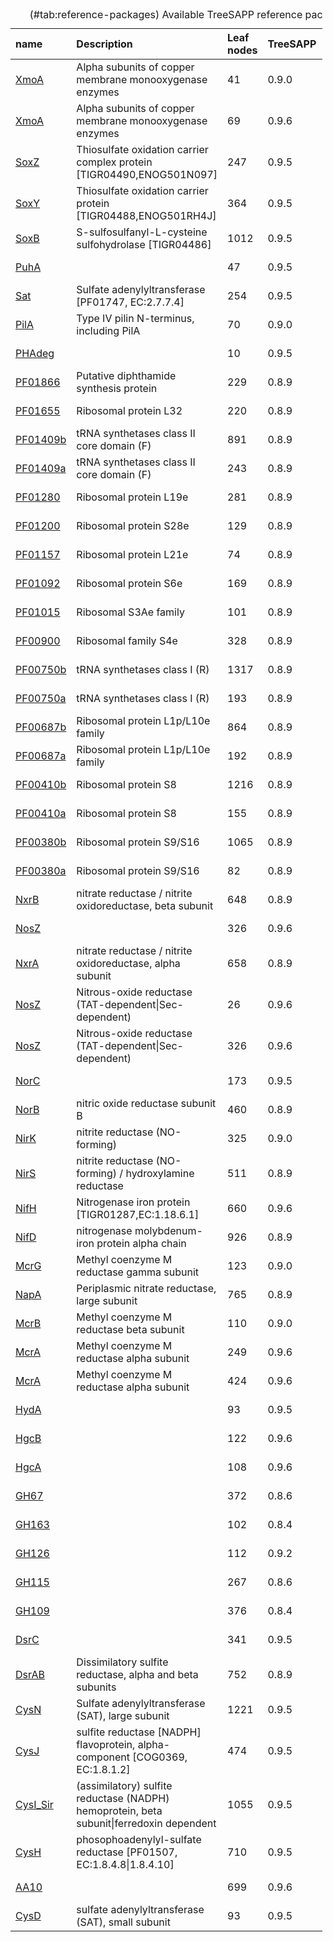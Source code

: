 <!-- Current list of TreeSAPP reference packages, get newest version from https://github.com/hallamlab/RefPkgs/wiki/refpkgs -->

+----------------------------------------------------------------------------------------------------------------------------------------------------------------+------------------------------------------------------------------------------------------+------------+----------+------------+
| name                                                                                                                                                           | Description                                                                              | Leaf nodes | TreeSAPP | Created    |
+:===============================================================================================================================================================+:=========================================================================================+:===========+:=========+:===========+
| [XmoA](https://github.com/hallamlab/RefPkgs/blob/master/Nitrogen_metabolism/Nitrification/XmoA/XmoA_seed/final_outputs)                                        | Alpha subunits of copper membrane monooxygenase enzymes                                  | 41         | 0.9.0    | 2020-09-13 |
+----------------------------------------------------------------------------------------------------------------------------------------------------------------+------------------------------------------------------------------------------------------+------------+----------+------------+
| [XmoA](https://github.com/hallamlab/RefPkgs/blob/master/Nitrogen_metabolism/Nitrification/XmoA/XmoA_FunGene_update/final_outputs)                              | Alpha subunits of copper membrane monooxygenase enzymes                                  | 69         | 0.9.6    | 2020-09-13 |
+----------------------------------------------------------------------------------------------------------------------------------------------------------------+------------------------------------------------------------------------------------------+------------+----------+------------+
| [SoxZ](https://github.com/hallamlab/RefPkgs/blob/master/Sulfur_metabolism/SoxZ/seed_refpkg/final_outputs)                                                      | Thiosulfate oxidation carrier complex protein [TIGR04490,ENOG501N097]                    | 247        | 0.9.5    | 2020-11-23 |
+----------------------------------------------------------------------------------------------------------------------------------------------------------------+------------------------------------------------------------------------------------------+------------+----------+------------+
| [SoxY](https://github.com/hallamlab/RefPkgs/blob/master/Sulfur_metabolism/SoxY/seed_refpkg/final_outputs)                                                      | Thiosulfate oxidation carrier protein [TIGR04488,ENOG501RH4J]                            | 364        | 0.9.5    | 2020-11-23 |
+----------------------------------------------------------------------------------------------------------------------------------------------------------------+------------------------------------------------------------------------------------------+------------+----------+------------+
| [SoxB](https://github.com/hallamlab/RefPkgs/blob/master/Sulfur_metabolism/SoxB/seed_refpkg/final_outputs)                                                      | S-sulfosulfanyl-L-cysteine sulfohydrolase [TIGR04486]                                    | 1012       | 0.9.5    | 2020-11-23 |
+----------------------------------------------------------------------------------------------------------------------------------------------------------------+------------------------------------------------------------------------------------------+------------+----------+------------+
| [PuhA](https://github.com/hallamlab/RefPkgs/blob/master/Photosynthesis/PuhA/seed_refpkg/final_outputs)                                                         |                                                                                          | 47         | 0.9.5    | 2020-11-19 |
+----------------------------------------------------------------------------------------------------------------------------------------------------------------+------------------------------------------------------------------------------------------+------------+----------+------------+
| [Sat](https://github.com/hallamlab/RefPkgs/blob/master/Sulfur_metabolism/Sat/seed_refpkg/final_outputs)                                                        | Sulfate adenylyltransferase [PF01747, EC:2.7.7.4]                                        | 254        | 0.9.5    | 2020-11-20 |
+----------------------------------------------------------------------------------------------------------------------------------------------------------------+------------------------------------------------------------------------------------------+------------+----------+------------+
| [PilA](https://github.com/hallamlab/RefPkgs/blob/master/Direct_Interspecies_Electron_Transfer/pillin/seed_refpkg/final_outputs)                                | Type IV pilin N-terminus, including PilA                                                 | 70         | 0.9.0    | 2020-09-13 |
+----------------------------------------------------------------------------------------------------------------------------------------------------------------+------------------------------------------------------------------------------------------+------------+----------+------------+
| [PHAdeg](https://github.com/hallamlab/RefPkgs/blob/master/Hydrocarbons/PHA_degradation/PHA_depolymerases/final_outputs)                                        |                                                                                          | 10         | 0.9.5    | 2020-11-19 |
+----------------------------------------------------------------------------------------------------------------------------------------------------------------+------------------------------------------------------------------------------------------+------------+----------+------------+
| [PF01866](https://github.com/hallamlab/RefPkgs/blob/master/Translation/PF01866/seed_refpkg/final_outputs)                                                      | Putative diphthamide synthesis protein                                                   | 229        | 0.8.9    | 2020-09-07 |
+----------------------------------------------------------------------------------------------------------------------------------------------------------------+------------------------------------------------------------------------------------------+------------+----------+------------+
| [PF01655](https://github.com/hallamlab/RefPkgs/blob/master/Translation/PF01655/seed_refpkg/final_outputs)                                                      | Ribosomal protein L32                                                                    | 220        | 0.8.9    | 2020-09-07 |
+----------------------------------------------------------------------------------------------------------------------------------------------------------------+------------------------------------------------------------------------------------------+------------+----------+------------+
| [PF01409b](https://github.com/hallamlab/RefPkgs/blob/master/Translation/PF01409/seed_refpkg_bac/final_outputs)                                                 | tRNA synthetases class II core domain (F)                                                | 891        | 0.8.9    | 2020-09-08 |
+----------------------------------------------------------------------------------------------------------------------------------------------------------------+------------------------------------------------------------------------------------------+------------+----------+------------+
| [PF01409a](https://github.com/hallamlab/RefPkgs/blob/master/Translation/PF01409/seed_refpkg_arc/final_outputs)                                                 | tRNA synthetases class II core domain (F)                                                | 243        | 0.8.9    | 2020-09-08 |
+----------------------------------------------------------------------------------------------------------------------------------------------------------------+------------------------------------------------------------------------------------------+------------+----------+------------+
| [PF01280](https://github.com/hallamlab/RefPkgs/blob/master/Translation/PF01280/seed_refpkg/final_outputs)                                                      | Ribosomal protein L19e                                                                   | 281        | 0.8.9    | 2020-09-07 |
+----------------------------------------------------------------------------------------------------------------------------------------------------------------+------------------------------------------------------------------------------------------+------------+----------+------------+
| [PF01200](https://github.com/hallamlab/RefPkgs/blob/master/Translation/PF01200/seed_refpkg/final_outputs)                                                      | Ribosomal protein S28e                                                                   | 129        | 0.8.9    | 2020-09-07 |
+----------------------------------------------------------------------------------------------------------------------------------------------------------------+------------------------------------------------------------------------------------------+------------+----------+------------+
| [PF01157](https://github.com/hallamlab/RefPkgs/blob/master/Translation/PF01157/seed_refpkg/final_outputs)                                                      | Ribosomal protein L21e                                                                   | 74         | 0.8.9    | 2020-09-07 |
+----------------------------------------------------------------------------------------------------------------------------------------------------------------+------------------------------------------------------------------------------------------+------------+----------+------------+
| [PF01092](https://github.com/hallamlab/RefPkgs/blob/master/Translation/PF01092/seed_refpkg/final_outputs)                                                      | Ribosomal protein S6e                                                                    | 169        | 0.8.9    | 2020-09-07 |
+----------------------------------------------------------------------------------------------------------------------------------------------------------------+------------------------------------------------------------------------------------------+------------+----------+------------+
| [PF01015](https://github.com/hallamlab/RefPkgs/blob/master/Translation/PF01015/seed_refpkg/final_outputs)                                                      | Ribosomal S3Ae family                                                                    | 101        | 0.8.9    | 2020-09-07 |
+----------------------------------------------------------------------------------------------------------------------------------------------------------------+------------------------------------------------------------------------------------------+------------+----------+------------+
| [PF00900](https://github.com/hallamlab/RefPkgs/blob/master/Translation/PF00900/seed_refpkg/final_outputs)                                                      | Ribosomal family S4e                                                                     | 328        | 0.8.9    | 2020-09-11 |
+----------------------------------------------------------------------------------------------------------------------------------------------------------------+------------------------------------------------------------------------------------------+------------+----------+------------+
| [PF00750b](https://github.com/hallamlab/RefPkgs/blob/master/Translation/PF00750/seed_refpkg_bac/final_outputs)                                                 | tRNA synthetases class I (R)                                                             | 1317       | 0.8.9    | 2020-09-09 |
+----------------------------------------------------------------------------------------------------------------------------------------------------------------+------------------------------------------------------------------------------------------+------------+----------+------------+
| [PF00750a](https://github.com/hallamlab/RefPkgs/blob/master/Translation/PF00750/seed_refpkg_arc/final_outputs)                                                 | tRNA synthetases class I (R)                                                             | 193        | 0.8.9    | 2020-09-09 |
+----------------------------------------------------------------------------------------------------------------------------------------------------------------+------------------------------------------------------------------------------------------+------------+----------+------------+
| [PF00687b](https://github.com/hallamlab/RefPkgs/blob/master/Translation/PF00687/seed_refpkg_bac/final_outputs)                                                 | Ribosomal protein L1p/L10e family                                                        | 864        | 0.8.9    | 2020-09-08 |
+----------------------------------------------------------------------------------------------------------------------------------------------------------------+------------------------------------------------------------------------------------------+------------+----------+------------+
| [PF00687a](https://github.com/hallamlab/RefPkgs/blob/master/Translation/PF00687/seed_refpkg_arc/final_outputs)                                                 | Ribosomal protein L1p/L10e family                                                        | 192        | 0.8.9    | 2020-09-08 |
+----------------------------------------------------------------------------------------------------------------------------------------------------------------+------------------------------------------------------------------------------------------+------------+----------+------------+
| [PF00410b](https://github.com/hallamlab/RefPkgs/blob/master/Translation/PF00410/seed_refpkg_bac/final_outputs)                                                 | Ribosomal protein S8                                                                     | 1216       | 0.8.9    | 2020-09-08 |
+----------------------------------------------------------------------------------------------------------------------------------------------------------------+------------------------------------------------------------------------------------------+------------+----------+------------+
| [PF00410a](https://github.com/hallamlab/RefPkgs/blob/master/Translation/PF00410/seed_refpkg_arc/final_outputs)                                                 | Ribosomal protein S8                                                                     | 155        | 0.8.9    | 2020-09-08 |
+----------------------------------------------------------------------------------------------------------------------------------------------------------------+------------------------------------------------------------------------------------------+------------+----------+------------+
| [PF00380b](https://github.com/hallamlab/RefPkgs/blob/master/Translation/PF00380/seed_refpkg_bac/final_outputs)                                                 | Ribosomal protein S9/S16                                                                 | 1065       | 0.8.9    | 2020-09-08 |
+----------------------------------------------------------------------------------------------------------------------------------------------------------------+------------------------------------------------------------------------------------------+------------+----------+------------+
| [PF00380a](https://github.com/hallamlab/RefPkgs/blob/master/Translation/PF00380/seed_refpkg_arc/final_outputs)                                                 | Ribosomal protein S9/S16                                                                 | 82         | 0.8.9    | 2020-09-08 |
+----------------------------------------------------------------------------------------------------------------------------------------------------------------+------------------------------------------------------------------------------------------+------------+----------+------------+
| [NxrB](https://github.com/hallamlab/RefPkgs/blob/master/Nitrogen_metabolism/Nitrification/NxrB/seed_refpkg/final_outputs)                                      | nitrate reductase / nitrite oxidoreductase, beta subunit                                 | 648        | 0.8.9    | 2020-09-11 |
+----------------------------------------------------------------------------------------------------------------------------------------------------------------+------------------------------------------------------------------------------------------+------------+----------+------------+
| [NosZ](https://github.com/hallamlab/RefPkgs/blob/master/Nitrogen_metabolism/Denitrification/NosZ/COG4263_update/intermediates/placement_trainer/final_outputs) |                                                                                          | 326        | 0.9.6    | 2020-12-03 |
+----------------------------------------------------------------------------------------------------------------------------------------------------------------+------------------------------------------------------------------------------------------+------------+----------+------------+
| [NxrA](https://github.com/hallamlab/RefPkgs/blob/master/Nitrogen_metabolism/Denitrification/NxrA/seed_refpkg/final_outputs)                                    | nitrate reductase / nitrite oxidoreductase, alpha subunit                                | 658        | 0.8.9    | 2020-09-11 |
+----------------------------------------------------------------------------------------------------------------------------------------------------------------+------------------------------------------------------------------------------------------+------------+----------+------------+
| [NosZ](https://github.com/hallamlab/RefPkgs/blob/master/Nitrogen_metabolism/Denitrification/NosZ/seed_refpkg/final_outputs)                                    | Nitrous-oxide reductase (TAT-dependent\|Sec-dependent)                                   | 26         | 0.9.6    | 2020-12-03 |
+----------------------------------------------------------------------------------------------------------------------------------------------------------------+------------------------------------------------------------------------------------------+------------+----------+------------+
| [NosZ](https://github.com/hallamlab/RefPkgs/blob/master/Nitrogen_metabolism/Denitrification/NosZ/COG4263_update/final_outputs)                                 | Nitrous-oxide reductase (TAT-dependent\|Sec-dependent)                                   | 326        | 0.9.6    | 2020-12-03 |
+----------------------------------------------------------------------------------------------------------------------------------------------------------------+------------------------------------------------------------------------------------------+------------+----------+------------+
| [NorC](https://github.com/hallamlab/RefPkgs/blob/master/Nitrogen_metabolism/Denitrification/NorC/seed_refpkg/final_outputs)                                    |                                                                                          | 173        | 0.9.5    | 2020-11-19 |
+----------------------------------------------------------------------------------------------------------------------------------------------------------------+------------------------------------------------------------------------------------------+------------+----------+------------+
| [NorB](https://github.com/hallamlab/RefPkgs/blob/master/Nitrogen_metabolism/Denitrification/NorB/seed_refpkg/final_outputs)                                    | nitric oxide reductase subunit B                                                         | 460        | 0.8.9    | 2020-09-13 |
+----------------------------------------------------------------------------------------------------------------------------------------------------------------+------------------------------------------------------------------------------------------+------------+----------+------------+
| [NirK](https://github.com/hallamlab/RefPkgs/blob/master/Nitrogen_metabolism/Denitrification/NirK/seed_refpkg/final_outputs)                                    | nitrite reductase (NO-forming)                                                           | 325        | 0.9.0    | 2020-09-14 |
+----------------------------------------------------------------------------------------------------------------------------------------------------------------+------------------------------------------------------------------------------------------+------------+----------+------------+
| [NirS](https://github.com/hallamlab/RefPkgs/blob/master/Nitrogen_metabolism/Denitrification/NirS/seed_refpkg/final_outputs)                                    | nitrite reductase (NO-forming) / hydroxylamine reductase                                 | 511        | 0.8.9    | 2020-09-12 |
+----------------------------------------------------------------------------------------------------------------------------------------------------------------+------------------------------------------------------------------------------------------+------------+----------+------------+
| [NifH](https://github.com/hallamlab/RefPkgs/blob/master/Nitrogen_metabolism/Fixation/NifH/seed_refpkg/final_outputs)                                           | Nitrogenase iron protein [TIGR01287,EC:1.18.6.1]                                         | 660        | 0.9.6    | 2020-12-03 |
+----------------------------------------------------------------------------------------------------------------------------------------------------------------+------------------------------------------------------------------------------------------+------------+----------+------------+
| [NifD](https://github.com/hallamlab/RefPkgs/blob/master/Nitrogen_metabolism/Fixation/NifD/seed_refpkg/final_outputs)                                           | nitrogenase molybdenum-iron protein alpha chain                                          | 926        | 0.8.9    | 2020-09-14 |
+----------------------------------------------------------------------------------------------------------------------------------------------------------------+------------------------------------------------------------------------------------------+------------+----------+------------+
| [McrG](https://github.com/hallamlab/RefPkgs/blob/master/Methanogenesis/McrG/seed_refpkg/final_outputs)                                                         | Methyl coenzyme M reductase gamma subunit                                                | 123        | 0.9.0    | 2020-09-11 |
+----------------------------------------------------------------------------------------------------------------------------------------------------------------+------------------------------------------------------------------------------------------+------------+----------+------------+
| [NapA](https://github.com/hallamlab/RefPkgs/blob/master/Nitrogen_metabolism/Denitrification/NapA/seed_refpkg/final_outputs)                                    | Periplasmic nitrate reductase, large subunit                                             | 765        | 0.8.9    | 2020-09-14 |
+----------------------------------------------------------------------------------------------------------------------------------------------------------------+------------------------------------------------------------------------------------------+------------+----------+------------+
| [McrB](https://github.com/hallamlab/RefPkgs/blob/master/Methanogenesis/McrB/seed_refpkg/final_outputs)                                                         | Methyl coenzyme M reductase beta subunit                                                 | 110        | 0.9.0    | 2020-09-11 |
+----------------------------------------------------------------------------------------------------------------------------------------------------------------+------------------------------------------------------------------------------------------+------------+----------+------------+
| [McrA](https://github.com/hallamlab/RefPkgs/blob/master/Methanogenesis/McrA/seed_refpkg/final_outputs)                                                         | Methyl coenzyme M reductase alpha subunit                                                | 249        | 0.9.6    | 2020-12-16 |
+----------------------------------------------------------------------------------------------------------------------------------------------------------------+------------------------------------------------------------------------------------------+------------+----------+------------+
| [McrA](https://github.com/hallamlab/RefPkgs/blob/master/Methanogenesis/McrA/MAG_update_RaxML-NG/final_outputs)                                                 | Methyl coenzyme M reductase alpha subunit                                                | 424        | 0.9.6    | 2020-06-23 |
+----------------------------------------------------------------------------------------------------------------------------------------------------------------+------------------------------------------------------------------------------------------+------------+----------+------------+
| [HydA](https://github.com/hallamlab/RefPkgs/blob/master/Hydrogen/HydA/seed_refpkg/final_outputs)                                                               |                                                                                          | 93         | 0.9.5    | 2020-11-19 |
+----------------------------------------------------------------------------------------------------------------------------------------------------------------+------------------------------------------------------------------------------------------+------------+----------+------------+
| [HgcB](https://github.com/hallamlab/RefPkgs/blob/master/Mercury/HgcB/seed_refpkg/final_outputs)                                                                |                                                                                          | 122        | 0.9.6    | 2020-12-03 |
+----------------------------------------------------------------------------------------------------------------------------------------------------------------+------------------------------------------------------------------------------------------+------------+----------+------------+
| [HgcA](https://github.com/hallamlab/RefPkgs/blob/master/Mercury/HgcA/seed_refpkg/final_outputs)                                                                |                                                                                          | 108        | 0.9.6    | 2020-12-03 |
+----------------------------------------------------------------------------------------------------------------------------------------------------------------+------------------------------------------------------------------------------------------+------------+----------+------------+
| [GH67](https://github.com/hallamlab/RefPkgs/blob/master/CAZymes/GH67/seed_refpkg/final_outputs)                                                                |                                                                                          | 372        | 0.8.6    | 2020-06-29 |
+----------------------------------------------------------------------------------------------------------------------------------------------------------------+------------------------------------------------------------------------------------------+------------+----------+------------+
| [GH163](https://github.com/hallamlab/RefPkgs/blob/master/CAZymes/GH163/seed_refpkg/final_outputs)                                                              |                                                                                          | 102        | 0.8.4    | 2020-06-23 |
+----------------------------------------------------------------------------------------------------------------------------------------------------------------+------------------------------------------------------------------------------------------+------------+----------+------------+
| [GH126](https://github.com/hallamlab/RefPkgs/blob/master/CAZymes/GH126/seed_refpkg/final_outputs)                                                              |                                                                                          | 112        | 0.9.2    | 2020-10-07 |
+----------------------------------------------------------------------------------------------------------------------------------------------------------------+------------------------------------------------------------------------------------------+------------+----------+------------+
| [GH115](https://github.com/hallamlab/RefPkgs/blob/master/CAZymes/GH115/seed_refpkg/final_outputs)                                                              |                                                                                          | 267        | 0.8.6    | 2020-06-29 |
+----------------------------------------------------------------------------------------------------------------------------------------------------------------+------------------------------------------------------------------------------------------+------------+----------+------------+
| [GH109](https://github.com/hallamlab/RefPkgs/blob/master/CAZymes/GH109/seed_refpkg/final_outputs)                                                              |                                                                                          | 376        | 0.8.4    | 2020-06-23 |
+----------------------------------------------------------------------------------------------------------------------------------------------------------------+------------------------------------------------------------------------------------------+------------+----------+------------+
| [DsrC](https://github.com/hallamlab/RefPkgs/blob/master/Sulfur_metabolism/DsrC/seed_refpkg/final_outputs)                                                      |                                                                                          | 341        | 0.9.5    | 2020-11-19 |
+----------------------------------------------------------------------------------------------------------------------------------------------------------------+------------------------------------------------------------------------------------------+------------+----------+------------+
| [DsrAB](https://github.com/hallamlab/RefPkgs/blob/master/Sulfur_metabolism/DsrAB/seed_refpkg/final_outputs)                                                    | Dissimilatory sulfite reductase, alpha and beta subunits                                 | 752        | 0.8.9    | 2020-09-11 |
+----------------------------------------------------------------------------------------------------------------------------------------------------------------+------------------------------------------------------------------------------------------+------------+----------+------------+
| [CysN](https://github.com/hallamlab/RefPkgs/blob/master/Sulfur_metabolism/CysN/seed_refpkg/final_outputs)                                                      | Sulfate adenylyltransferase (SAT), large subunit                                         | 1221       | 0.9.5    | 2020-11-20 |
+----------------------------------------------------------------------------------------------------------------------------------------------------------------+------------------------------------------------------------------------------------------+------------+----------+------------+
| [CysJ](https://github.com/hallamlab/RefPkgs/blob/master/Sulfur_metabolism/CysJ/seed_refpkg/final_outputs)                                                      | sulfite reductase [NADPH] flavoprotein, alpha-component [COG0369, EC:1.8.1.2]            | 474        | 0.9.5    | 2020-11-20 |
+----------------------------------------------------------------------------------------------------------------------------------------------------------------+------------------------------------------------------------------------------------------+------------+----------+------------+
| [CysI_Sir](https://github.com/hallamlab/RefPkgs/blob/master/Sulfur_metabolism/CysI_Sir/seed_refpkg/final_outputs)                                              | (assimilatory) sulfite reductase (NADPH) hemoprotein, beta subunit\|ferredoxin dependent | 1055       | 0.9.5    | 2020-11-20 |
+----------------------------------------------------------------------------------------------------------------------------------------------------------------+------------------------------------------------------------------------------------------+------------+----------+------------+
| [CysH](https://github.com/hallamlab/RefPkgs/blob/master/Sulfur_metabolism/CysH/seed_refpkg/final_outputs)                                                      | phosophoadenylyl-sulfate reductase [PF01507, EC:1.8.4.8\|1.8.4.10]                       | 710        | 0.9.5    | 2020-11-20 |
+----------------------------------------------------------------------------------------------------------------------------------------------------------------+------------------------------------------------------------------------------------------+------------+----------+------------+
| [AA10](https://github.com/hallamlab/RefPkgs/blob/master/CAZymes/AA10/seed_refpkg/final_outputs)                                                                |                                                                                          | 699        | 0.9.6    | 2020-12-13 |
+----------------------------------------------------------------------------------------------------------------------------------------------------------------+------------------------------------------------------------------------------------------+------------+----------+------------+
| [CysD](https://github.com/hallamlab/RefPkgs/blob/master/Sulfur_metabolism/CysD/seed_refpkg/final_outputs)                                                      | sulfate adenylyltransferase (SAT), small subunit                                         | 93         | 0.9.5    | 2020-11-20 |
+----------------------------------------------------------------------------------------------------------------------------------------------------------------+------------------------------------------------------------------------------------------+------------+----------+------------+

: (\#tab:reference-packages) Available TreeSAPP reference packages
